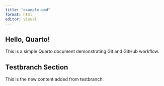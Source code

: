 ```yaml
---
title: "example.qmd"
format: html
editor: visual
---
```


## Hello, Quarto!
This is a simple Quarto document demonstrating Git and GitHub workflow.

## Testbranch Section
This is the new content added from testbranch.
